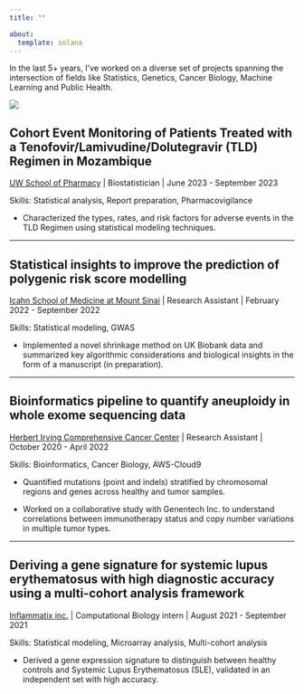 ```yaml
---
title: ""

about:
  template: solana
---
```


In the last 5+ years, I\'ve worked on a diverse set of projects spanning the intersection of fields like Statistics, Genetics, Cancer Biology, Machine Learning and Public Health.

![](images/Icons_projects.png)

<div>

## **Cohort Event Monitoring of Patients Treated with a Tenofovir/Lamivudine/Dolutegravir (TLD) Regimen in Mozambique**

[UW School of Pharmacy](https://sop.washington.edu) \| Biostatistician \| June 2023 - September 2023

Skills: Statistical analysis, Report preparation, Pharmacovigilance

-   Characterized the types, rates, and risk factors for adverse events in the TLD Regimen using statistical modeling techniques.

------------------------------------------------------------------------

## Statistical insights to improve the prediction of polygenic risk score modelling 

[Icahn School of Medicine at Mount Sinai](https://icahn.mssm.edu) \| Research Assistant \| February 2022 - September 2022

Skills: Statistical modeling, GWAS

-   Implemented a novel shrinkage method on UK Biobank data and summarized key algorithmic considerations and biological insights in the form of a manuscript (in preparation).

------------------------------------------------------------------------

## Bioinformatics pipeline to quantify aneuploidy in whole exome sequencing data

[Herbert Irving Comprehensive Cancer Center](https://www.cancer.columbia.edu) \| Research Assistant \| October 2020 - April 2022

Skills: Bioinformatics, Cancer Biology, AWS-Cloud9

-   Quantified mutations (point and indels) stratified by chromosomal regions and genes across healthy and tumor samples.

-   Worked on a collaborative study with Genentech Inc. to understand correlations between immunotherapy status and copy number variations in multiple tumor types.

------------------------------------------------------------------------

## Deriving a gene signature for systemic lupus erythematosus with high diagnostic accuracy using a multi-cohort analysis framework 

[Inflammatix inc.](https://inflammatix.com) \| Computational Biology intern \| August 2021 - September 2021

Skills: Statistical modeling, Microarray analysis, Multi-cohort analysis

-   
    Derived a gene expression signature to distinguish between healthy controls and Systemic Lupus Erythematosus (SLE), validated in an independent set with high accuracy.

</div>
